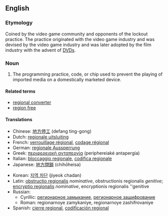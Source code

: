 {{wikipedia}}
==English==

===Etymology===
Coined by the video game community and opponents of the lockout practice. The practice originated with the video game industry and was devised by the video game industry and was later adopted by the film industry with the advent of [[DVD]]s.

===Noun===
{{en-noun|sg=[[regional]] [[lockout]]}}

# The programming practice, code, or chip used to prevent the playing of imported media on a domestically marketed device.

====Related terms====
* [[regional converter]]
* [[region free]]

====Translations====
{{trans-top|prevents the playing of imported media on a domestically marketed device}}
* Chinese: [[地方停工]] (defang ting-gong)
* Dutch: [[regionale uitsluiting]]
* French: [[verrouillage régional]], [[codage régional]]
* German: [[regionale Aussperrung]]
* Greek: [[περιφερειακή ανταπεργία]] (periphereiaké antapergía)
* Italian: [[bloccaggio regionale]], [[codifica regionale]]
* Japanese: [[地方閉鎖]] (chihōheisa)
{{trans-mid}}
* Korean: [[지역 차단]] (jiyeok chadan)
* Latin: [[obstructio regionalis]] ''nominative'', obstructionis regionalis ''genitive''; [[encryptio regionalis]] ''nominative'', encryptionis regionalis ''genitive
* Russian:
** Cyrillic: [[регионарное замыкание]], [[регионарное зашифрование]]
** Roman: regionarnoye zamykaniye, regionarnoye zashifrovaniye
* Spanish: [[cierre regional]], [[codificación regional]]
{{trans-bottom}}